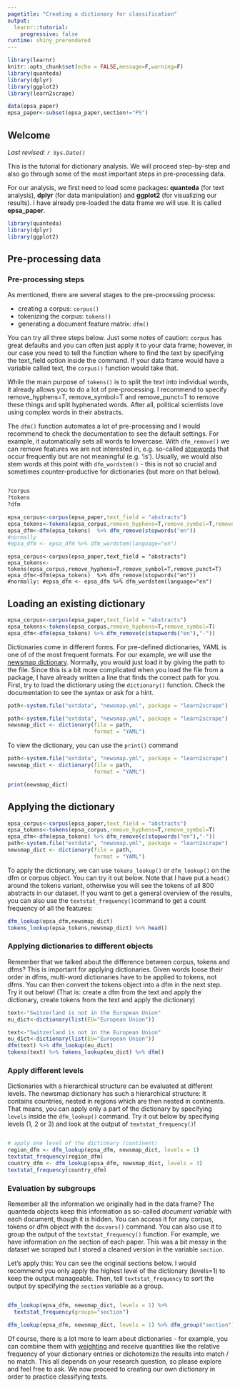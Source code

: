 ```yaml
---
pagetitle: "Creating a dictionary for classification"
output: 
  learnr::tutorial:
    progressive: false
runtime: shiny_prerendered
---
```


```r
library(learnr)
knitr::opts_chunk$set(echo = FALSE,message=F,warning=F)
library(quanteda)
library(dplyr)
library(ggplot2)
library(learn2scrape)

data(epsa_paper)
epsa_paper<-subset(epsa_paper,section!="PS")
```

## Welcome

*Last revised: `r Sys.Date()`*

This is the tutorial for dictionary analysis. We will proceed step-by-step and also go through some of the most important steps in pre-processing data.

For our analysis, we first need to load some packages: **quanteda** (for text analysis), **dplyr** (for data manipulation) and **ggplot2** (for visualizing our results). I have already pre-loaded the data frame we will use. It is called **epsa_paper**.

```r
library(quanteda)
library(dplyr)
library(ggplot2)
```

## Pre-processing data

### Pre-processing steps

As mentioned, there are several stages to the pre-processing process:

- creating a corpus: `corpus()`
- tokenizing the corpus: `tokens()`
- generating a document feature matrix: `dfm()`

You can try all three steps below. Just some notes of caution: `corpus` has great defaults and you can often just apply it to your data frame; however, in our case you need to tell the function where to find the text by specifying the text_field option inside the command. If your data frame would have a variable called text, the `corpus()` function would take that.

While the main purpose of `tokens()` is to split the text into individual words, it already allows you to do a lot of pre-processing. I recommend to specify remove_hyphens=T, remove_symbol=T and remove_punct=T to remove these things and split hyphenated words. After all, political scientists love using complex words in their abstracts.

The `dfm()` function automates a lot of pre-processing and I would recommend to check the documentation to see the default settings. For example, it automatically sets all words to lowercase. With `dfm_remove()` we can remove features we are not interested in, e.g. so-called [stopwords]() that occur frequently but are not meaningful (e.g. 'is'). Usually, we would also stem words at this point with `dfm_wordstem()` - this is not so crucial and sometimes counter-productive for dictionaries (but more on that below).

```r


```

```r
?corpus
?tokens
?dfm
```

```r
epsa_corpus<-corpus(epsa_paper,text_field = "abstracts")
epsa_tokens<-tokens(epsa_corpus,remove_hyphens=T,remove_symbol=T,remove_punct=T)
epsa_dfm<-dfm(epsa_tokens)  %>% dfm_remove(stopwords("en"))
#normally
#epsa_dfm <- epsa_dfm %>% dfm_wordstem(language="en")
```

<div id="corpus-hint">`epsa_corpus<-corpus(epsa_paper,text_field = "abstracts")`<br>
`epsa_tokens<-tokens(epsa_corpus,remove_hyphens=T,remove_symbol=T,remove_punct=T)`<br>
`epsa_dfm<-dfm(epsa_tokens)  %>% dfm_remove(stopwords("en"))`<br>
`#normally: #epsa_dfm <- epsa_dfm %>% dfm_wordstem(language="en")`
</div>


## Loading an existing dictionary


```r
epsa_corpus<-corpus(epsa_paper,text_field = "abstracts")
epsa_tokens<-tokens(epsa_corpus,remove_hyphens=T,remove_symbol=T)
epsa_dfm<-dfm(epsa_tokens) %>% dfm_remove(c(stopwords("en"),"-"))
```

Dictionaries come in different forms. For pre-defined dictionaries, YAML is one of of the most frequent formats. For our example, we will use the [newsmap dictionary](). Normally, you would just load it by giving the path to the file. Since this is a bit more complicated when you load the file from a package, I have already written a line that finds the correct path for you.
 First, try to load the dictionary using the `dictionary()` function. Check the documentation to see the syntax or ask for a hint.

```r
path<-system.file("extdata", "newsmap.yml", package = "learn2scrape")

```

```r
path<-system.file("extdata", "newsmap.yml", package = "learn2scrape")
newsmap_dict <- dictionary(file = path,
                           format = "YAML")

```


To view the dictionary, you can use the `print()` command

```r
path<-system.file("extdata", "newsmap.yml", package = "learn2scrape")
newsmap_dict <- dictionary(file = path,
                           format = "YAML")
```

```r
print(newsmap_dict)
```


## Applying the dictionary

```r
epsa_corpus<-corpus(epsa_paper,text_field = "abstracts")
epsa_tokens<-tokens(epsa_corpus,remove_hyphens=T,remove_symbol=T)
epsa_dfm<-dfm(epsa_tokens) %>% dfm_remove(c(stopwords("en"),"-"))
path<-system.file("extdata", "newsmap.yml", package = "learn2scrape")
newsmap_dict <- dictionary(file = path,
                           format = "YAML")
```


To apply the dictionary, we can use `tokens_lookup()` or `dfm_lookup()` on the dfm or corpus object. You can try it out below. Note that I have put a `head()` around the tokens variant, otherwise you will see the tokens of all 800 abstracts in our dataset. If you want to get a general overview of the results, you can also use the `textstat_frequency()`command to get a count frequency of all the features:

```r
dfm_lookup(epsa_dfm,newsmap_dict)
tokens_lookup(epsa_tokens,newsmap_dict) %>% head()
```


### Applying dictionaries to different objects

Remember that we talked about the difference between corpus, tokens and dfms? This is important for applying dictionaries. 
Given words loose their order in dfms, multi-word dictionaries have to be applied to tokens, not dfms. You can then convert the tokens object into a dfm in the next step. Try it out below! (That is: create a dfm from the text and apply the dictionary, create tokens from the text and apply the dictionary)

```r
text<-"Switzerland is not in the European Union"
eu_dict<-dictionary(list(EU="European Union"))


```

```r
text<-"Switzerland is not in the European Union"
eu_dict<-dictionary(list(EU="European Union"))
dfm(text) %>% dfm_lookup(eu_dict)
tokens(text) %>% tokens_lookup(eu_dict) %>% dfm()
```

### Apply different levels

Dictionaries with a hierarchical structure can be evaluated at different levels. The newsmap dictionary has such a hierarchical structure: It contains countries, nested in regions which are then nested in continents. That means, you can apply only a part of the dictionary by specifying `levels` inside the `dfm_lookup()` command. Try it out below by specifying levels (1, 2 or 3) and look at the output of `textstat_frequency()`!

```r




```

```r
# apply one level of the dictionary (continent)
region_dfm <- dfm_lookup(epsa_dfm, newsmap_dict, levels = 1)
textstat_frequency(region_dfm)
country_dfm <- dfm_lookup(epsa_dfm, newsmap_dict, levels = 3)
textstat_frequency(country_dfm)
```


### Evaluation by subgroups

Remember all the information we originally had in the data frame? The quanteda objects keep this information as so-called *document variable* with each document, though it is hidden. You can access it for any corpus, tokens or dfm object with the `docvars()` command. You can also use it to group the output of the `textstat_frequency()` function. For example, we have information on the section of each paper. This was a bit messy in the dataset we scraped but I stored a cleaned version in the variable `section`. 

Let's apply this: You can see the original sections below. I would recommend you only apply the highest level of the dictionary (levels=1) to keep the output manageable. Then, tell `textstat_frequency` to sort the output by specifying the `section` variable as a group.

```r


```

```r
dfm_lookup(epsa_dfm, newsmap_dict, levels = 1) %>%
  textstat_frequency(groups="section")
```


<!--Bonus: If you want to visualize this, you can use `dfm_weight()` to calculate proportions by group.-->

```r
dfm_lookup(epsa_dfm, newsmap_dict, levels = 1) %>% dfm_group("section") %>% dfm_weight("prop") %>% textstat_frequency(group="section") %>% ggplot(aes(y=frequency,color=group,x=feature))+geom_point()
```


Of course, there is a lot more to learn about dictionaries - for example, you can combine them with [weighting]() and receive quantities like the relative frequency of your dictionary entries or dichotomize the results into match / no match. This all depends on your research question, so please explore and feel free to ask. We now proceed to creating our own dictionary in order to practice classifying texts.
